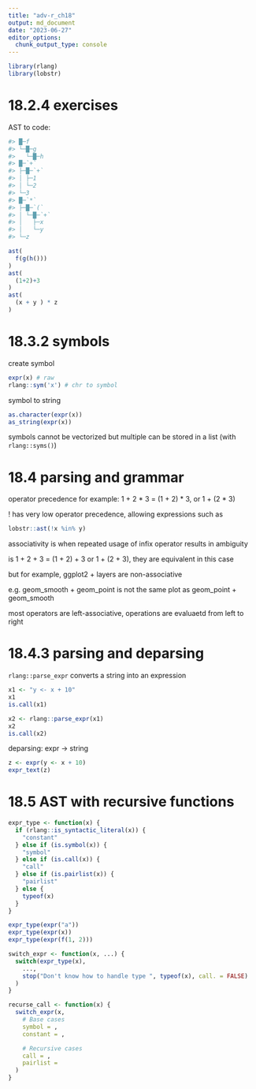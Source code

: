 ```yaml
---
title: "adv-r_ch18"
output: md_document
date: "2023-06-27"
editor_options: 
  chunk_output_type: console
---
```


```r
library(rlang)
library(lobstr)
```

# 18.2.4 exercises

AST to code: 

```r
#> █─f 
#> └─█─g 
#>   └─█─h
#> █─`+` 
#> ├─█─`+` 
#> │ ├─1 
#> │ └─2 
#> └─3
#> █─`*` 
#> ├─█─`(` 
#> │ └─█─`+` 
#> │   ├─x 
#> │   └─y 
#> └─z

ast(
  f(g(h()))
)
ast(
  (1+2)+3
)
ast(
  (x + y ) * z
)
```

# 18.3.2 symbols

create symbol

```r
expr(x) # raw
rlang::sym('x') # chr to symbol
```

symbol to string

```r
as.character(expr(x))
as_string(expr(x))
```

symbols cannot be vectorized
but multiple can be stored in a list (with `rlang::syms()`)

# 18.4 parsing and grammar

operator precedence for example: 1 + 2 * 3 = (1 + 2) * 3, or 1 + (2 * 3)

! has very low operator precedence, allowing expressions such as

```r
lobstr::ast(!x %in% y)
```

associativity is when repeated usage of infix operator results in ambiguity

is  1 + 2 + 3 = (1 + 2) + 3 or 1 + (2 + 3), they are equivalent in this case

but for example, ggplot2 + layers are non-associative 

e.g. geom_smooth + geom_point is not the same plot as geom_point + geom_smooth

most operators are left-associative, operations are evaluaetd from left to right

# 18.4.3 parsing and deparsing

`rlang::parse_expr` converts a string into an expression 

```r
x1 <- "y <- x + 10"
x1
is.call(x1)

x2 <- rlang::parse_expr(x1)
x2
is.call(x2)
```

deparsing: expr -> string

```r
z <- expr(y <- x + 10)
expr_text(z)
```

# 18.5 AST with recursive functions

```r
expr_type <- function(x) {
  if (rlang::is_syntactic_literal(x)) {
    "constant"
  } else if (is.symbol(x)) {
    "symbol"
  } else if (is.call(x)) {
    "call"
  } else if (is.pairlist(x)) {
    "pairlist"
  } else {
    typeof(x)
  }
}

expr_type(expr("a"))
expr_type(expr(x))
expr_type(expr(f(1, 2)))
```

```r
switch_expr <- function(x, ...) {
  switch(expr_type(x),
    ...,
    stop("Don't know how to handle type ", typeof(x), call. = FALSE)
  )
}
```

```r
recurse_call <- function(x) {
  switch_expr(x,
    # Base cases
    symbol = ,
    constant = ,

    # Recursive cases
    call = ,
    pairlist =
  )
}
```


